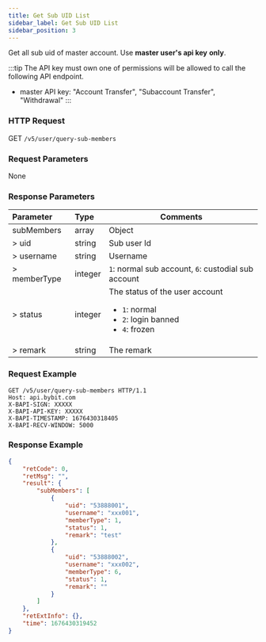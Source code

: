 ```yaml
---
title: Get Sub UID List
sidebar_label: Get Sub UID List
sidebar_position: 3
---
```

Get all sub uid of master account. Use **master user's api key** **only**.

:::tip
The API key must own one of permissions will be allowed to call the following API endpoint.
* master API key: "Account Transfer", "Subaccount Transfer", "Withdrawal"
:::

### HTTP Request
GET `/v5/user/query-sub-members`

### Request Parameters
None

### Response Parameters
| Parameter | Type | Comments|
|:----- |:-----|----- |
|subMembers |array |Object |
|> uid |string |Sub user Id |
|> username |string |Username|
|> memberType |integer |`1`: normal sub account, `6`: custodial sub account |
|> status |integer |The status of the user account<ul><li>`1`: normal</li><li>`2`: login banned</li><li>`4`: frozen </li></ul>|
|> remark |string |The remark |

### Request Example

```http
GET /v5/user/query-sub-members HTTP/1.1
Host: api.bybit.com
X-BAPI-SIGN: XXXXX
X-BAPI-API-KEY: XXXXX
X-BAPI-TIMESTAMP: 1676430318405
X-BAPI-RECV-WINDOW: 5000
```

### Response Example

```json
{
    "retCode": 0,
    "retMsg": "",
    "result": {
        "subMembers": [
            {
                "uid": "53888001",
                "username": "xxx001",
                "memberType": 1,
                "status": 1,
                "remark": "test"
            },
            {
                "uid": "53888002",
                "username": "xxx002",
                "memberType": 6,
                "status": 1,
                "remark": ""
            }
        ]
    },
    "retExtInfo": {},
    "time": 1676430319452
}
```